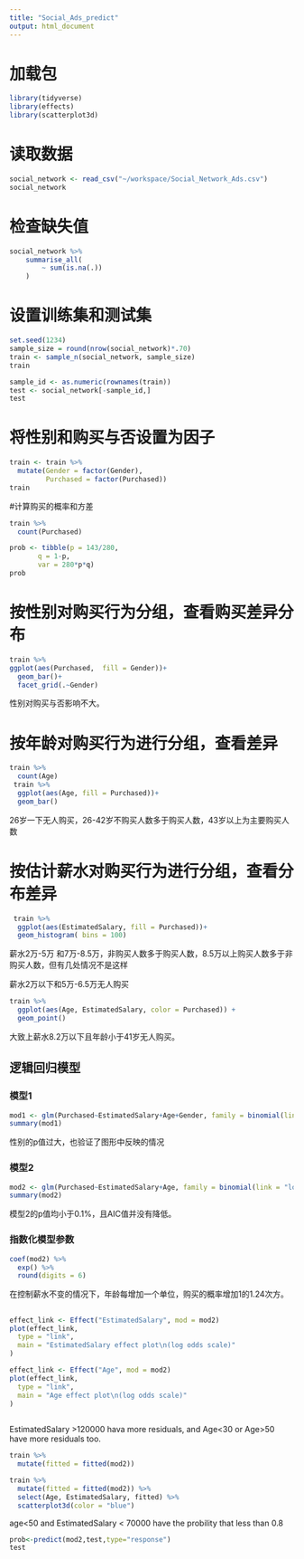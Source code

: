 ```yaml
---
title: "Social_Ads_predict"
output: html_document
---
```


# 加载包

```r
library(tidyverse)
library(effects)
library(scatterplot3d)
```

# 读取数据

```r
social_network <- read_csv("~/workspace/Social_Network_Ads.csv")
social_network
```



# 检查缺失值
```r
social_network %>%
    summarise_all(
        ~ sum(is.na(.))
    )
```

# 设置训练集和测试集

```r
set.seed(1234)
sample_size = round(nrow(social_network)*.70) 
train <- sample_n(social_network, sample_size)
train

sample_id <- as.numeric(rownames(train)) 
test <- social_network[-sample_id,]
test
```



# 将性别和购买与否设置为因子

```r
train <- train %>% 
  mutate(Gender = factor(Gender),
         Purchased = factor(Purchased))
train
```

#计算购买的概率和方差

```r
train %>% 
  count(Purchased)

prob <- tibble(p = 143/280,
       q = 1-p,
       var = 280*p*q)
prob
```

# 按性别对购买行为分组，查看购买差异分布

```r
train %>% 
ggplot(aes(Purchased,  fill = Gender))+
  geom_bar()+
  facet_grid(.~Gender)
```

性别对购买与否影响不大。

# 按年龄对购买行为进行分组，查看差异 

```r
train %>% 
  count(Age)
 train %>% 
  ggplot(aes(Age, fill = Purchased))+
  geom_bar()
```

26岁一下无人购买，26-42岁不购买人数多于购买人数，43岁以上为主要购买人数

# 按估计薪水对购买行为进行分组，查看分布差异

```r
 train %>% 
  ggplot(aes(EstimatedSalary, fill = Purchased))+
  geom_histogram( bins = 100)
```

薪水2万-5万 和7万-8.5万，非购买人数多于购买人数，8.5万以上购买人数多于非购买人数，但有几处情况不是这样

薪水2万以下和5万-6.5万无人购买


```r
train %>% 
  ggplot(aes(Age, EstimatedSalary, color = Purchased)) + 
  geom_point()
```

大致上薪水8.2万以下且年龄小于41岁无人购买。

## 逻辑回归模型

### 模型1

```r
mod1 <- glm(Purchased~EstimatedSalary+Age+Gender, family = binomial(link = "logit"), data = train)
summary(mod1)
```

性别的p值过大，也验证了图形中反映的情况

### 模型2

```r
mod2 <- glm(Purchased~EstimatedSalary+Age, family = binomial(link = "logit"), data = train)
summary(mod2)
```

模型2的p值均小于0.1%，且AIC值并没有降低。


### 指数化模型参数

```r
coef(mod2) %>% 
  exp() %>% 
  round(digits = 6)
```
 
 在控制薪水不变的情况下，年龄每增加一个单位，购买的概率增加1的1.24次方。

##

```r
effect_link <- Effect("EstimatedSalary", mod = mod2)
plot(effect_link,
  type = "link",
  main = "EstimatedSalary effect plot\n(log odds scale)"
)

effect_link <- Effect("Age", mod = mod2)
plot(effect_link,
  type = "link",
  main = "Age effect plot\n(log odds scale)"
)
  
```
 
 EstimatedSalary >120000 hava more residuals, and Age<30 or Age>50 have more residuals too.



```r
train %>%
  mutate(fitted = fitted(mod2))
```


```r
train %>% 
  mutate(fitted = fitted(mod2)) %>% 
  select(Age, EstimatedSalary, fitted) %>% 
  scatterplot3d(color = "blue")
```

age<50 and EstimatedSalary < 70000 have the probility that less than 0.8



```r
prob<-predict(mod2,test,type="response")
test
```



